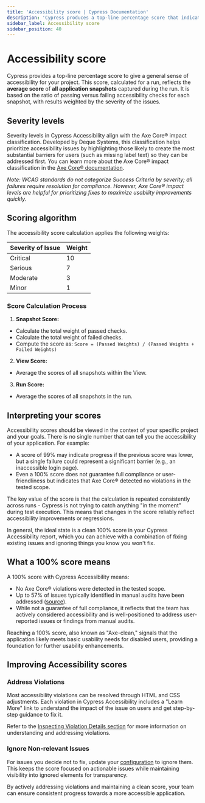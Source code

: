 ```yaml
---
title: 'Accessibility score | Cypress Documentation'
description: 'Cypress produces a top-line percentage score that indicates a general sense of accessibility for a project.'
sidebar_label: Accessibility score
sidebar_position: 40
---
```


<ProductHeading product="accessibility" />

# Accessibility score

Cypress provides a top-line percentage score to give a general sense of accessibility for your project. This score, calculated for a run, reflects the **average score** of **all application snapshots** captured during the run. It is based on the ratio of passing versus failing accessibility checks for each snapshot, with results weighted by the severity of the issues.

## Severity levels

Severity levels in Cypress Accessibility align with the Axe Core® impact classification. Developed by Deque Systems, this classification helps prioritize accessibility issues by highlighting those likely to create the most substantial barriers for users (such as missing label text) so they can be addressed first. You can learn more about the Axe Core® impact classification in the [Axe Core® documentation](https://github.com/dequelabs/axe-core/blob/develop/doc/issue_impact.md).

_Note: WCAG standards do not categorize Success Criteria by severity; all failures require resolution for compliance. However, Axe Core® impact levels are helpful for prioritizing fixes to maximize usability improvements quickly._

## Scoring algorithm

The accessibility score calculation applies the following weights:

| Severity of Issue | Weight |
| ----------------- | ------ |
| Critical          | 10     |
| Serious           | 7      |
| Moderate          | 3      |
| Minor             | 1      |

### Score Calculation Process

1. **Snapshot Score:**

- Calculate the total weight of passed checks.
- Calculate the total weight of failed checks.
- Compute the score as: `Score = (Passed Weights) / (Passed Weights + Failed Weights)`

2. **View Score:**

- Average the scores of all snapshots within the View.

3. **Run Score:**

- Average the scores of all snapshots in the run.

## Interpreting your scores

Accessibility scores should be viewed in the context of your specific project and your goals. There is no single number that can tell you the accessibility of your application. For example:

- A score of 99% may indicate progress if the previous score was lower, but a single failure could represent a significant barrier (e.g., an inaccessible login page).
- Even a 100% score does not guarantee full compliance or user-friendliness but indicates that Axe Core® detected no violations in the tested scope.

The key value of the score is that the calculation is repeated consistently across runs - Cypress is not trying to catch anything "in the moment" during test execution. This means that changes in the score reliably reflect accessibility improvements or regressions.

In general, the ideal state is a clean 100% score in your Cypress Accessibility report, which you can achieve with a combination of fixing existing issues and ignoring things you know you won't fix.

## What a 100% score means

A 100% score with Cypress Accessibility means:

- No Axe Core® violations were detected in the tested scope.
- Up to 57% of issues typically identified in manual audits have been addressed ([source](https://www.deque.com/blog/automated-testing-study-identifies-57-percent-of-digital-accessibility-issues/)).
- While not a guarantee of full compliance, it reflects that the team has actively considered accessibility and is well-positioned to address user-reported issues or findings from manual audits.

Reaching a 100% score, also known as "Axe-clean," signals that the application likely meets basic usability needs for disabled users, providing a foundation for further usability enhancements.

## Improving Accessibility scores

### Address Violations

Most accessibility violations can be resolved through HTML and CSS adjustments. Each violation in Cypress Accessibility includes a "Learn More" link to understand the impact of the issue on users and get step-by-step guidance to fix it.

Refer to the [Inspecting Violation Details section](/accessibility/core-concepts/inspecting-violation-details) for more information on understanding and addressing violations.

### Ignore Non-relevant Issues

For issues you decide not to fix, update your [configuration](/accessibility/configuration/overview) to ignore them. This keeps the score focused on actionable issues while maintaining visibility into ignored elements for transparency.

By actively addressing violations and maintaining a clean score, your team can ensure consistent progress towards a more accessible application.
